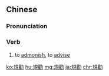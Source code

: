 {{also|规劝}}
==Chinese==
{{zh-forms|s=规劝}}

===Pronunciation===
{{zh-pron
|m=guīquàn
|c=kwai1 hyun3
|h=pfs=kûi-khien
|cat=v
}}

===Verb===
{{zh-verb}}

# to [[admonish]], to [[advise]]

[[ko:規勸]]
[[hu:規勸]]
[[mg:規勸]]
[[ja:規勸]]
[[chr:規勸]]